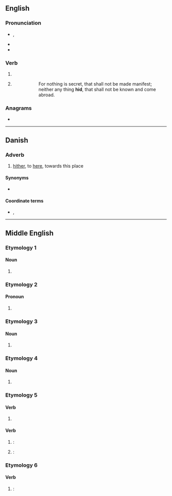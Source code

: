 {{also|HID|híd}}
==English==

===Pronunciation===
* {{enPR|hĭd}}, {{IPA|en|/hɪd/}}
* {{audio|en|en-us-hid.ogg|Audio (US)}}
* {{rhymes|en|ɪd|s=1}}

===Verb===
{{head|en|verb form}}

# {{en-simple past of|hide}}
# {{lb|en|archaic}} {{past participle of|en|hide|nocat=1}}
#: {{RQ:King James Version|Luke|8|17}}
#:: For nothing is secret, that shall not be made manifest; neither any thing '''hid''', that shall not be known and come abroad.

===Anagrams===
* {{anagrams|en|a=dhi|HDI}}

----

==Danish==

===Adverb===
{{da-adv}}

# {{lb|da|archaic}} [[hither]], to [[here]], towards this place

====Synonyms====
* {{l|da|hertil}}

====Coordinate terms====
* {{l|da|did}}, {{l|da|der}}

----

==Middle English==

===Etymology 1===

====Noun====
{{head|enm|noun}}

# {{alt form|enm|hide||concealment}}

===Etymology 2===

====Pronoun====
{{head|enm|pronoun}}

# {{alt form|enm|hit||it}}

===Etymology 3===

====Noun====
{{enm-noun|hides|hiden}}

# {{alt form|enm|hyde||skin}}

===Etymology 4===

====Noun====
{{head|enm|noun}}

# {{alt form|enm|hythe||landing place, port}}

===Etymology 5===

====Verb====
{{enm-verb|hideth|hidende|hidde}}

# {{alt form|enm|hiden||to hide}}

====Verb====
{{head|enm|verb form}}

# {{alt form|enm|hideth}}: {{infl of|enm|hiden||3|s|pres}}
# {{alt form|enm|hidde}}: {{infl of|enm|hiden||simple|past//past|part}}

===Etymology 6===

====Verb====
{{head|enm|verb form}}

# {{alt form|enm|hyed}}: {{infl of|enm|hyen||simple|past//past|part}}